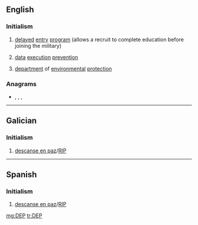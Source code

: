 {{also|dep|đẹp|dép}}
==English==

===Initialism===
{{rfc-header|Initialism}}
{{en-initialism}}

# {{lb|en|US|military}} [[delayed]] [[entry]] [[program]] (allows a recruit to complete education before joining the military)
# {{lb|en|computing}} [[data]] [[execution]] [[prevention]]
# [[department]] of [[environmental]] [[protection]]

===Anagrams===
* {{l|en|EDP}}, {{l|en|PDE}}, {{l|en|ped}}, {{l|en|PED}}

----

==Galician==

===Initialism===
{{rfc-header|Initialism}}
{{head|gl|initialism}}

# [[descanse en paz]]/[[RIP]]

----

==Spanish==

===Initialism===
{{rfc-header|Initialism}}
{{head|es|initialism}}

# [[descanse en paz]]/[[RIP]]

[[mg:DEP]]
[[tr:DEP]]